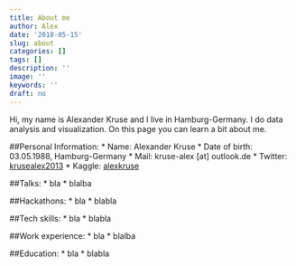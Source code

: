 ```yaml
---
title: About me
author: Alex
date: '2018-05-15'
slug: about
categories: []
tags: []
description: ''
image: ''
keywords: ''
draft: no
---
```



Hi, my name is Alexander Kruse and I live in Hamburg-Germany. I do data analysis and visualization. On this page you can learn a bit about me.

##Personal Information: 
 * Name: Alexander Kruse
 * Date of birth: 03.05.1988, Hamburg-Germany
 * Mail: kruse-alex [at] outlook.de
 * Twitter: [krusealex2013](https://www.twitter.com/krusealex2013)
 * Kaggle: [alexkruse](https://www.kaggle.com/alexkruse)

##Talks: 
 * bla
 * blalba 

##Hackathons:
 * bla
 * blabla

##Tech skills:
 * bla
 * blabla
 
##Work experience: 
 * bla
 * blalba 

##Education:
 * bla
 * blabla
